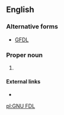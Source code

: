 ==English==
===Alternative forms===
* [[GFDL#English|GFDL]]

===Proper noun===
{{en-proper noun}}

# {{initialism of|{{pedlink|GNU Free Documentation License}}|lang=en}}

====External links====
* {{pedia}}
[[pl:GNU FDL]]